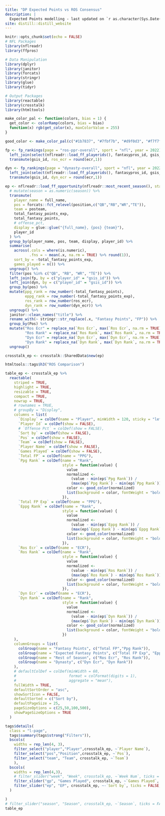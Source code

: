 ```yaml
---
title: "DP Expected Points vs ROS Consensus"
description: |
  Expected Points modelling - last updated on `r as.character(Sys.Date())`.
site: distill::distill_website
---
```



```r
knitr::opts_chunk$set(echo = FALSE)
# NFL Packages
library(nflreadr)
library(ffpros)

# Data Manipulation
library(dplyr)
library(janitor)
library(forcats)
library(stringr)
library(glue)
library(tidyr)

# Output Packages
library(reactable)
library(crosstalk)
library(htmltools)

make_color_pal <- function(colors, bias = 1) {
  get_color <- colorRamp(colors, bias = bias)
  function(x) rgb(get_color(x), maxColorValue = 255)
}

good_color <- make_color_pal(c("#1b7837", "#7fbf7b", "#d9f0d3", "#f7f7f7", "#e7d4e8", "#af8dc3", "#762a83"), bias = 2)

fp <- fp_rankings(page = "ros-ppr-overall", sport = "nfl", year = 2022) %>%
  left_join(select(nflreadr::load_ff_playerids(), fantasypros_id, gsis_id), by = "fantasypros_id") %>%
  transmute(gsis_id, ros_ecr = round(ecr,1))

dyn <- fp_rankings(page = "dynasty-overall", sport = "nfl", year = 2022) %>%
  left_join(select(nflreadr::load_ff_playerids(), fantasypros_id, gsis_id), by = "fantasypros_id") %>%
  transmute(gsis_id, dyn_ecr = round(ecr,1))

ep <- nflreadr::load_ff_opportunity(nflreadr::most_recent_season(), stat_type = "weekly") |> 
  # mutate(season = as.numeric(season)) %>%
  transmute(
    player_name = full_name,
    pos = forcats::fct_relevel(position,c("QB","RB","WR","TE")),
    team = posteam,
    total_fantasy_points_exp,
    total_fantasy_points,
    # offense_pct,
    display = glue::glue("{full_name}, {pos} {team}"),
    player_id
  ) %>%
  group_by(player_name, pos, team, display, player_id) %>% 
  summarise(
    across(.cols = where(is.numeric),
           .fns = ~ mean(.x, na.rm = TRUE) %>% round(1)),
    sort_by = -total_fantasy_points_exp,
    games_played = n()) %>%
  ungroup() %>% 
  filter(pos %in% c("QB", "RB", "WR", "TE")) %>%
  left_join(fp, by = c("player_id" = "gsis_id")) %>%
  left_join(dyn, by = c("player_id" = "gsis_id")) %>%
  group_by(pos) %>%
  mutate(ppg_rank = row_number(-total_fantasy_points),
         eppg_rank = row_number(-total_fantasy_points_exp),
         ros_rank = row_number(ros_ecr),
         dyn_rank = row_number(dyn_ecr)) %>%
  ungroup() %>% 
  janitor::clean_names("title") %>%
  rename_with(~ stringr::str_replace(.x, "Fantasy Points", "FP")) %>%
  group_by(Pos) %>% 
  mutate("Ros Ecr" = replace_na(`Ros Ecr`, max(`Ros Ecr`, na.rm = TRUE)),
         "Ros Rank" = replace_na(`Ros Rank`, max(`Ros Rank`, na.rm = TRUE)),
         "Dyn Ecr" = replace_na(`Dyn Ecr`, max(`Dyn Ecr`, na.rm = TRUE)),
         "Dyn Rank" = replace_na(`Dyn Rank`, max(`Dyn Rank`, na.rm = TRUE))) %>% 
  ungroup()

crosstalk_ep <- crosstalk::SharedData$new(ep)
```


```r
htmltools::tags$h3("ROS Comparison")

table_ep <- crosstalk_ep %>%
  reactable(
    striped = TRUE,
    highlight = TRUE,
    resizable = TRUE,
    compact = TRUE,
    nowrap = TRUE,
    # rownames = TRUE,
    # groupBy = "Display",
    columns = list(
      `Display` = colDef(name = "Player", minWidth = 120, sticky = "left"),
      `Player Id` = colDef(show = FALSE),
      # `Offense Pct` = colDef(show = FALSE),
      `Sort by` = colDef(show = FALSE),
      `Pos` = colDef(show = FALSE),
      `Team` = colDef(show = FALSE),
      `Player Name` = colDef(show = FALSE),
      `Games Played` = colDef(show = FALSE),
      `Total FP` = colDef(name = "PPG"),
      `Ppg Rank` = colDef(name = "Rank",
                          style = function(value) {
                            value
                            normalized <- 
                              (value - min(ep$`Ppg Rank`)) /
                              (max(ep$`Ppg Rank`) - min(ep$`Ppg Rank`))
                            color <- good_color(normalized)
                            list(background = color, fontWeight = "bold")
                          }),
      `Total FP Exp` = colDef(name = "PPG"),
      `Eppg Rank` = colDef(name = "Rank",
                          style = function(value) {
                            value
                            normalized <- 
                              (value - min(ep$`Eppg Rank`)) /
                              (max(ep$`Eppg Rank`) - min(ep$`Eppg Rank`))
                            color <- good_color(normalized)
                            list(background = color, fontWeight = "bold")
                          }),
      `Ros Ecr` = colDef(name = "ECR"),
      `Ros Rank` = colDef(name = "Rank",
                          style = function(value) {
                            value
                            normalized <- 
                              (value - min(ep$`Ros Rank`)) /
                              (max(ep$`Ros Rank`) - min(ep$`Ros Rank`))
                            color <- good_color(normalized)
                            list(background = color, fontWeight = "bold")
                          }),
      `Dyn Ecr` = colDef(name = "ECR"),
      `Dyn Rank` = colDef(name = "Rank",
                          style = function(value) {
                            value
                            normalized <- 
                              (value - min(ep$`Dyn Rank`)) /
                              (max(ep$`Dyn Rank`) - min(ep$`Dyn Rank`))
                            color <- good_color(normalized)
                            list(background = color, fontWeight = "bold")
                          })
    ),
    columnGroups = list(
      colGroup(name = "Fantasy Points", c("Total FP","Ppg Rank")),
      colGroup(name = "Expected Fantasy Points", c("Total FP Exp", "Eppg Rank")),
      colGroup(name = "Rest of Season", c("Ros Ecr", "Ros Rank")),
      colGroup(name = "Dynasty", c("Dyn Ecr", "Dyn Rank"))
    ),
    # defaultColDef = colDef(minWidth = 60,
    #                        format = colFormat(digits = 1),
    #                        aggregate = "mean"),
    fullWidth = TRUE,
    defaultSortOrder = "asc",
    showSortIcon = FALSE,
    defaultSorted = c("Sort by"),
    defaultPageSize = 25,
    pageSizeOptions = c(25,50,100,500),
    showPageSizeOptions = TRUE
  )
```



```r

tags$details(
  class = "l-page",
  tags$summary(tags$strong("Filters")),
  bscols(
    widths = rep_len(4, 3),
    filter_select("player","Player",crosstalk_ep, ~`Player Name`),
    filter_select("pos","Position",crosstalk_ep, ~`Pos`),
    filter_select("team", "Team", crosstalk_ep, ~`Team`)
    ),
  bscols(
    widths = rep_len(4,3),
    # filter_slider("week", "Week", crosstalk_ep, ~`Week Num`, ticks = FALSE, step = 1),
    filter_slider("gp", "Games Played", crosstalk_ep, ~`Games Played`, ticks = FALSE,step = 1),
    filter_slider("ep", "EP", crosstalk_ep, ~-`Sort by`, ticks = FALSE, step = 0.5)
  )

)
# filter_slider("season", "Season", crosstalk_ep, ~`Season`, ticks = FALSE, width = "100%", sep = NULL, step = 1),
table_ep
```
